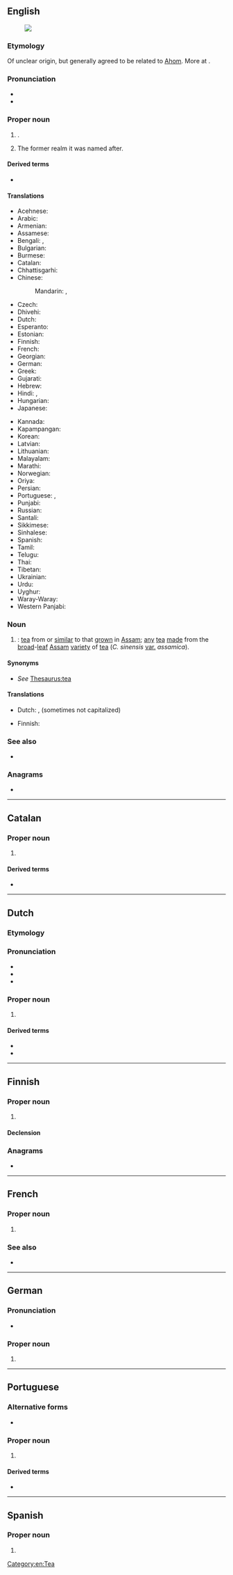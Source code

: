 {{also|assam}}
==English==
{{wikipedia}}
[[Image:Assam in India (disputed hatched).svg|thumb|]]
===Etymology===
Of unclear origin, but generally agreed to be related to [[w:Ahom people|Ahom]]. More at {{w|Etymology of Assam}}.

===Pronunciation===
* {{IPA|en|/æˈsæm/|/əˈsɒm/}}
* {{audio|en|LL-Q1860 (eng)-Vealhurl-Assam.wav|Audio (Southern England)}}

===Proper noun===
{{en-proper noun}}

# {{place|en|state|in northeastern|c/India}}.
#: {{ux|en|[[Dispur]] is the state capital of '''Assam'''.}}
# {{lb|en|history}} The former realm it was named after.

====Derived terms====
* {{l|en|Assamese}}

====Translations====
{{trans-top|state in India}}
* Acehnese: {{t|ace|Assam}}
* Arabic: {{t|ar|أَسَام|m}}
* Armenian: {{t+|hy|Ասսամ}}
* Assamese: {{t|as|অসম|sc=Beng}}
* Bengali: {{t|bn|আসাম|sc=Beng}}, {{t|bn|অসম|sc=Beng}}
* Bulgarian: {{t|bg|Аса́м|m|sc=Cyrl}}
* Burmese: {{t|my|အာသံ|sc=Mymr}}
* Catalan: {{t|ca|Assam}}
* Chhattisgarhi: {{t-needed|hne}}
* Chinese:
*: Mandarin: {{t|cmn|[[阿薩姆]][[邦]]|sc=Hani}}, {{t|cmn|[[阿萨姆]][[邦]]|tr=Āsàmǔ bāng|sc=Hani}}
* Czech: {{t|cs|Ásám|m}}
* Dhivehi: {{t|dv|އާސާމު|sc=Thaa}}
* Dutch: {{t+|nl|Assam|n}}
* Esperanto: {{t|eo|Asamo}}
* Estonian: {{t|et|Assam}}
* Finnish: {{t|fi|Assam}}
* French: {{t+|fr|Assam|m}}
* Georgian: {{t|ka|ასამი|sc=Geor}}
* German: {{t+|de|Assam|n}}
* Greek: {{t+|el|Ασσάμ|f}}
* Gujarati: {{t|gu|આસામ|sc=Gujr}}
* Hebrew: {{t|he|אסאם}}
* Hindi: {{t+|hi|आसाम}}, {{t+|hi|असम}}
* Hungarian: {{t+|hu|Asszám}}
* Japanese: {{t|ja|アッサム|tr=Assamu}}
{{trans-mid}}
* Kannada: {{t+|kn|ಅಸ್ಸಾಂ|sc=Knda}}
* Kapampangan: {{t|pam|Assam}}
* Korean: {{t|ko|^아삼}}
* Latvian: {{t|lv|Asama}}
* Lithuanian: {{t|lt|Asamas}}
* Malayalam: {{t+|ml|ആസാം|sc=Mlym}}
* Marathi: {{t|mr|आसाम|sc=Deva}}
* Norwegian: {{t-needed|no}}
* Oriya: {{t|or|ଆସାମ|sc=Orya}}
* Persian: {{t|fa|آسام|tr=âsâm|sc=fa-Arab}}
* Portuguese: {{t|pt|Assam}}, {{t|pt|Assã}}
* Punjabi: {{t|pa|ਅਸਾਮ|sc=Guru}}
* Russian: {{t+|ru|Асса́м|m}}
* Santali: {{t-needed|sat}}
* Sikkimese: {{t-needed|sip}}
* Sinhalese: {{t-needed|si}}
* Spanish: {{t|es|Assam}}
* Tamil: {{t+|ta|அசாம்|sc=Taml}}
* Telugu: {{t+|te|అసోం|sc=Telu}}
* Thai: {{t|th|อัสสัม}}
* Tibetan: {{t-needed|bo}}
* Ukrainian: {{t|uk|Асса́м|m|sc=Cyrl}}
* Urdu: {{t|ur|آسام|tr=āsām}}
* Uyghur: {{t|ug|اسام}}
* Waray-Waray: {{t|war|Assam}}
* Western Panjabi: {{t+|pnb|آسام}}
{{trans-bottom}}

===Noun===
{{en-noun|-}}

# {{short for|en|Assam tea|nodot=a}}: [[tea]] from or [[similar]] to that [[grown]] in [[#Proper noun|Assam]]; [[any]] [[tea]] [[made]] from the [[broad]]-[[leaf]] [[#Proper noun|Assam]] [[variety]] of [[tea]] (''C. sinensis'' [[var.]] ''assamica'').

====Synonyms====
* ''See'' [[Thesaurus:tea]]

====Translations====
{{trans-top|black tea}}
* Dutch: {{t|nl|Assamthee}}, {{t|nl|Assam-thee}} (sometimes not capitalized)
{{trans-mid}}
* Finnish: {{t+|fi|tee|alt=Assam-tee}}
{{trans-bottom}}

===See also===
* {{list:states of India/en}}

===Anagrams===
* {{anagrams|en|a=aamss|Massa|Samas|amass|massa|msasa}}

[[Category:en:Tea]]

----

==Catalan==
{{wikipedia|lang=ca}}

===Proper noun===
{{ca-proper noun}}

# {{place|ca|state|c/India|t=Assam}}

====Derived terms====
* {{l|ca|assamès}}

----

==Dutch==

===Etymology===
{{rfe|nl}}

===Pronunciation===
* {{IPA|nl|/ɑ.sɑm/}}
* {{audio|nl|Nl-Assam.ogg|Audio}}
* {{hyphenation|nl|As|sam}}

===Proper noun===
{{nl-proper noun|n}}

# {{place|nl|state|c/India|t1=Assam}}

====Derived terms====
* {{l|nl|Assamees}}
* {{l|nl|Assamitisch}}

----

==Finnish==

===Proper noun===
{{fi-proper noun}}

# {{place|fi|state|c/India|t=Assam}}

====Declension====
{{fi-decl-risti|i=0|Assam|||a|n=sg}}

===Anagrams===
* {{anagrams|fi|a=aamss|massa}}

----

==French==

===Proper noun===
{{fr-proper noun|m}}

# {{place|fr|state|c/India|t1=Assam}}

===See also===
* {{list:states of India/fr}}

----

==German==

===Pronunciation===
* {{audio|de|De-Assam.ogg|Audio}}

===Proper noun===
{{de-proper noun|n}}

# {{place|de|state|c/India|t1=Assam}}

----

==Portuguese==

===Alternative forms===
* {{l|pt|Assã}}

===Proper noun===
{{pt-proper noun}}

# {{place|pt|state|c/India|t1=Assam}}

====Derived terms====
* {{l|pt|assamês}}

----

==Spanish==

===Proper noun===
{{es-proper noun}}

# {{place|es|state|c/India|t1=Assam}}